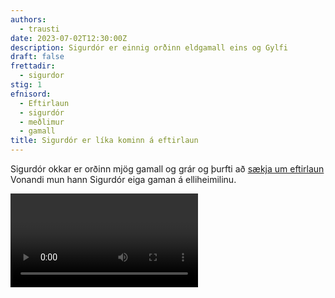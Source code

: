 ```yaml
---
authors:
  - trausti
date: 2023-07-02T12:30:00Z
description: Sigurdór er einnig orðinn eldgamall eins og Gylfi
draft: false
frettadir:
  - sigurdor
stig: 1
efnisord:
  - Eftirlaun
  - sigurdór
  - meðlimur
  - gamall
title: Sigurdór er líka kominn á eftirlaun
---
```


Sigurdór okkar er orðinn mjög gamall og grár og þurfti að [sækja um eftirlaun](/hopurinn#eftirlaun) \
Vonandi mun hann Sigurdór eiga gaman á elliheimilinu.

<Video id="eODfnM6JUIs" />
